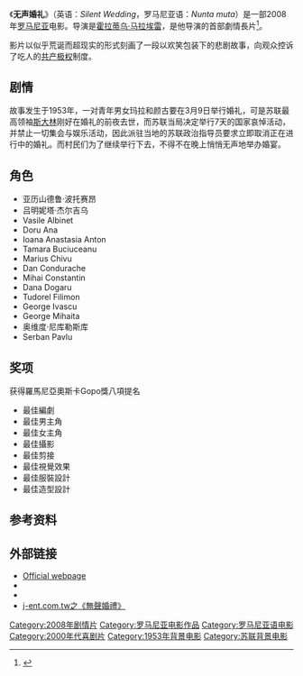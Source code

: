 {{Infobox Film
| name             = Silent Wedding
| original_name    = Nunta muta
| image            = Nunta muta.jpg
| caption          = 海报
| director         = [[Horatiu_Malaele|Horatiu Malaele]]
| producer         =  
| writer           = Adrian Lustig<br />Horatiu Malaele
| narrator         = 
| starring         = [[亚历山德鲁·波托赛昂|亚历山德鲁·波托赛昂]]<br />[[吕明妮塔·杰尔吉乌|吕明妮塔·杰尔吉乌]]
| music            = 
| cinematography   = 
| editing          = 
| studio          = {{flagicon|ROM}}
| distributor      = 
| released         = 2008年6月6日
| rate             = 
| runtime          = 
| country          = [[罗马尼亚|罗马尼亚]]
| language         = [[罗马尼亚語|罗马尼亚語]]
| imdb_id          = 
| amg_id           = 
| budget           = 
| gross            = 
| preceded_by      = 
| followed_by      = 
| cn_name  = 
| tw_name  = 
| hk_name  = 
}}
《'''无声婚礼'''》（英语：''Silent Wedding''，罗马尼亚语：''Nunta muta''）是一部2008年[[罗马尼亚|罗马尼亚]]电影。导演是[[霍拉蒂乌·马拉埃雷|霍拉蒂乌·马拉埃雷]]，是他导演的首部劇情長片<ref>{{cite web|title=Silent Wedding (Nunta muta)|url=http://www.monstersandcritics.com/movies/reviews/article_1520146.php/Silent-Wedding-Nunta-muta-Movie-Review|publisher=Monsters and Critics.com|accessdate=23 May 2011|deadurl=yes|archiveurl=https://web.archive.org/web/20100727211604/http://www.monstersandcritics.com/movies/reviews/article_1520146.php/Silent-Wedding-Nunta-muta-Movie-Review|archivedate=2010年7月27日}}</ref>。

影片以似乎荒诞而超现实的形式刻画了一段以欢笑包装下的悲剧故事，向观众控诉了吃人的[[共产主义|共产极权]]制度。

== 剧情 ==
故事发生于1953年，一对青年男女玛拉和颜古要在3月9日举行婚礼，可是苏联最高领袖[[斯大林|斯大林]]刚好在婚礼的前夜去世，而苏联当局决定举行7天的国家哀悼活动，并禁止一切集会与娱乐活动，因此派驻当地的苏联政治指导员要求立即取消正在进行中的婚礼。而村民们为了继续举行下去，不得不在晚上悄悄无声地举办婚宴。

== 角色 ==
*亚历山德鲁·波托赛昂
*吕明妮塔·杰尔吉乌
*Vasile Albinet
*Doru Ana
*Ioana Anastasia Anton
*Tamara Buciuceanu
*Marius Chivu
*Dan Condurache
*Mihai Constantin
*Dana Dogaru
*Tudorel Filimon
*George Ivascu
*George Mihaita
*奥维度·尼库勒斯库
*Serban Pavlu

== 奖项 ==
获得羅馬尼亞奧斯卡Gopo獎八項提名
*最佳編劇
*最佳男主角
*最佳女主角
*最佳攝影
*最佳剪接
*最佳視覺效果
*最佳服裝設計
*最佳造型設計

== 参考资料 ==
{{Reflist}}

== 外部链接 ==
* [http://www.nuntamuta.ro Official webpage] {{Wayback|url=http://www.nuntamuta.ro/ |date=20210309172445 }}
* {{imdb title|1194620|Silent Wedding}}
*{{douban}}
*[http://www.j-ent.com.tw/movie_silent.htm j-ent.com.tw之《無聲婚禮》] {{Wayback|url=http://www.j-ent.com.tw/movie_silent.htm |date=20160829223523 }}

{{DEFAULTSORT:Nunta mută}}
[[Category:2008年剧情片|Category:2008年剧情片]]
[[Category:罗马尼亚电影作品|Category:罗马尼亚电影作品]]
[[Category:罗马尼亚语电影|Category:罗马尼亚语电影]]
[[Category:2000年代喜剧片|Category:2000年代喜剧片]]
[[Category:1953年背景电影|Category:1953年背景电影]]
[[Category:苏联背景电影|Category:苏联背景电影]]